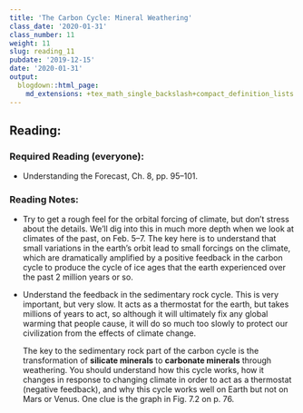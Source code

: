 ```yaml
---
title: 'The Carbon Cycle: Mineral Weathering'
class_date: '2020-01-31'
class_number: 11
weight: 11
slug: reading_11
pubdate: '2019-12-15'
date: '2020-01-31'
output:
  blogdown::html_page:
    md_extensions: +tex_math_single_backslash+compact_definition_lists
---
```

## Reading:

### Required Reading (everyone):
* Understanding the Forecast, Ch. 8, pp. 95--101.

### Reading Notes:

* Try to get a rough feel for the orbital forcing of climate, but don't stress about the details. We'll dig into this in much more depth when we look at climates of the past, on Feb. 5--7. The key here is to understand that small variations in the earth's orbit lead to small forcings on the climate, which are dramatically amplified by a positive feedback in the carbon cycle to produce the cycle of ice ages that the earth experienced over the past 2 million years or so.
* Understand the feedback in the sedimentary rock cycle. This is very important, but very slow. It acts as a thermostat for the earth, but takes millions of years to act, so although it will ultimately fix any global warming that people cause, it will do so much too slowly to protect our civilization from the effects of climate change.

  The key to the sedimentary rock part of the carbon cycle is the transformation of **silicate minerals** to **carbonate minerals** through weathering. You should understand how this cycle works, how it changes in response to changing climate in order to act as a thermostat (negative feedback), and why this cycle works well on Earth but not on Mars or Venus. One clue is the graph in Fig. 7.2 on p. 76.
